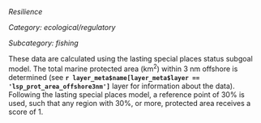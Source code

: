 *Resilience*

*Category: ecological/regulatory*

*Subcategory: fishing*

These data are calculated using the lasting special places status subgoal model.  The total marine protected area (km^2^) within 3 nm offshore is determined (see **`r layer_meta$name[layer_meta$layer == 'lsp_prot_area_offshore3nm']`** layer for information about the data). Following the lasting special places model, a reference point of 30% is used, such that any region with 30%, or more, protected area receives a score of 1. 